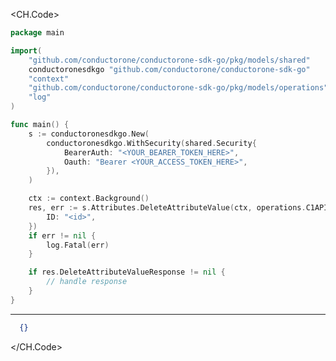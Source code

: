
<CH.Code>
```go DeleteAttributeValue.go
package main

import(
	"github.com/conductorone/conductorone-sdk-go/pkg/models/shared"
	conductoronesdkgo "github.com/conductorone/conductorone-sdk-go"
	"context"
	"github.com/conductorone/conductorone-sdk-go/pkg/models/operations"
	"log"
)

func main() {
    s := conductoronesdkgo.New(
        conductoronesdkgo.WithSecurity(shared.Security{
            BearerAuth: "<YOUR_BEARER_TOKEN_HERE>",
            Oauth: "Bearer <YOUR_ACCESS_TOKEN_HERE>",
        }),
    )

    ctx := context.Background()
    res, err := s.Attributes.DeleteAttributeValue(ctx, operations.C1APIAttributeV1AttributesDeleteAttributeValueRequest{
        ID: "<id>",
    })
    if err != nil {
        log.Fatal(err)
    }

    if res.DeleteAttributeValueResponse != nil {
        // handle response
    }
}
```
---

```json Example Response
  {}
```
</CH.Code>
